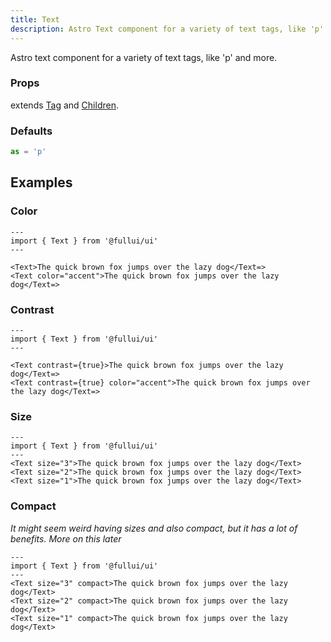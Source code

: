 ```yaml
---
title: Text
description: Astro Text component for a variety of text tags, like 'p' and more.
---
```


Astro text component for a variety of text tags, like 'p' and more.

### Props
extends [Tag](/components/tag) and [Children](/components/children).

### Defaults
```ts
as = 'p' 
```

## Examples
### Color
```astro live
---
import { Text } from '@fullui/ui'
---

<Text>The quick brown fox jumps over the lazy dog</Text=>   
<Text color="accent">The quick brown fox jumps over the lazy dog</Text=>  
```

### Contrast
```astro live
---
import { Text } from '@fullui/ui'
---

<Text contrast={true}>The quick brown fox jumps over the lazy dog</Text=>   
<Text contrast={true} color="accent">The quick brown fox jumps over the lazy dog</Text=>  
```

### Size
```astro live
---
import { Text } from '@fullui/ui'
--- 
<Text size="3">The quick brown fox jumps over the lazy dog</Text>   
<Text size="2">The quick brown fox jumps over the lazy dog</Text>  
<Text size="1">The quick brown fox jumps over the lazy dog</Text>   
```

### Compact
*It might seem weird having sizes and also compact, but it has a lot of benefits. More on this later*
```astro live
---
import { Text } from '@fullui/ui'
--- 
<Text size="3" compact>The quick brown fox jumps over the lazy dog</Text>   
<Text size="2" compact>The quick brown fox jumps over the lazy dog</Text>  
<Text size="1" compact>The quick brown fox jumps over the lazy dog</Text>   
```
